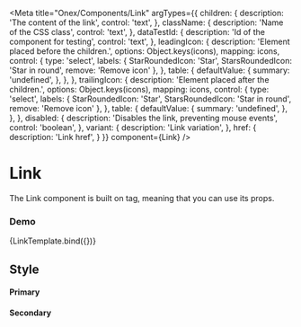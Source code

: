 <!-- Link.mdx -->



<Meta
  title="Onex/Components/Link"
  argTypes={{
    children: {
      description: 'The content of the link',
      control: 'text',
    },
    className: {
      description: 'Name of the CSS class',
      control: 'text',
    },
    dataTestId: {
      description: 'Id of the component for testing',
      control: 'text',
    },
    leadingIcon: {
      description: 'Element placed before the children.',
      options: Object.keys(icons),
      mapping: icons,
      control: {
        type: 'select',
        labels: {
          StarRoundedIcon: 'Star',
          StarsRoundedIcon: 'Star in round',
          remove: 'Remove icon'
        },
      },
      table: {
        defaultValue: {
          summary: 'undefined',
        },
      },
    },
    trailingIcon: {
      description: 'Element placed after the children.',
      options: Object.keys(icons),
      mapping: icons,
      control: {
        type: 'select',
        labels: {
          StarRoundedIcon: 'Star',
          StarsRoundedIcon: 'Star in round',
          remove: 'Remove icon'
        },
      },
      table: {
        defaultValue: {
          summary: 'undefined',
        },
      },
    },
    disabled: {
      description: 'Disables the link, preventing mouse events',
      control: 'boolean',
    },
    variant: {
      description: 'Link variation',
    },
    href: {
      description: 'Link href',
    }
  }}
  component={Link}
/>


# Link

The Link component is built on <a /> tag, meaning that you can use its props.

### Demo

<Canvas>
  <Story name="Demo"
    args={{
      className: 'custom-link',
      variant: 'primary',
      children: 'Link',
      dataTestId: 'test-link-id',
    }}>
      {LinkTemplate.bind({})}
  </Story>
</Canvas>

<ArgsTable story="Demo" />

## Style

#### Primary

<Canvas>
  <Story name="Primary" story={stories.Primary} />
  <Story name="PrimaryWithTrailingIcon" story={stories.PrimaryWithTrailingIcon} />
  <Story name="PrimaryWithLeadingIcon" story={stories.PrimaryWithLeadingIcon} />
  <Story name="PrimaryWithTwoIcons" story={stories.PrimaryWithTwoIcons} />
  <Story name="PrimaryDisabled" story={stories.PrimaryDisabled} />
</Canvas>

#### Secondary

<Canvas>
  <Story name="Secondary" story={stories.Secondary} />
  <Story name="SecondaryWithTrailingIcon" story={stories.SecondaryWithTrailingIcon} />
  <Story name="SecondaryWithLeadingIcon" story={stories.SecondaryWithLeadingIcon} />
  <Story name="SecondaryWithTwoIcons" story={stories.SecondaryWithTwoIcons} />
  <Story name="SecondaryDisabled" story={stories.SecondaryDisabled} />
</Canvas>

